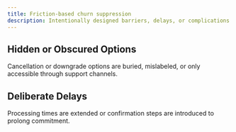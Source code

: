 ```yaml
---
title: Friction-based churn suppression
description: Intentionally designed barriers, delays, or complications that make cancellation or disengagement difficult. The aim is to reduce user attrition by exhausting, confusing, or discouraging exit attempts.
---
```


<Card
    href="/strategies/deceptive-patterns/multi-step-cancellation-flows"
    title="Multi-Step Cancellation Flows"
    description="Users are required to navigate complex, obstructive flows o cancel services."
    tag="New"
/>

## Hidden or Obscured Options
Cancellation or downgrade options are buried, mislabeled, or only accessible through support channels.

## Deliberate Delays
Processing times are extended or confirmation steps are introduced to prolong commitment.